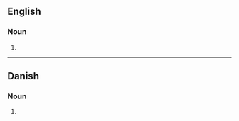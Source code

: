 ==English==

===Noun===
{{head|en|noun plural form}}

# {{plural of|despot|lang=en}}

----

==Danish==

===Noun===
{{head|da|noun form|g=c}}

# {{inflection of|da|despot||indef|gen|s}}